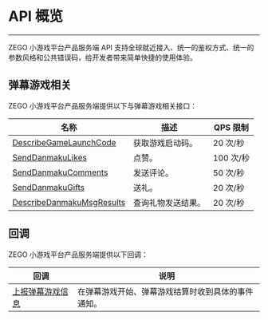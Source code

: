 
# API 概览

- - -

ZEGO 小游戏平台产品服务端 API 支持全球就近接入、统一的鉴权方式、统一的参数风格和公共错误码，给开发者带来简单快捷的使用体验。

## 弹幕游戏相关

ZEGO 小游戏平台产品服务端提供以下与弹幕游戏相关接口：

| 名称 | 描述 | QPS 限制 |
| -- | -- | -- |
| [DescribeGameLaunchCode](./bullet%20comments%20games%20related/Get%20Activation%20Code.mdx) | 获取游戏启动码。 | 20 次/秒 |
| [SendDanmakuLikes](./bullet%20comments%20games%20related/Like.mdx) | 点赞。 | 100 次/秒 |
| [SendDanmakuComments](./bullet%20comments%20games%20related/Comments.mdx) | 发送评论。 | 50 次/秒 |
| [SendDanmakuGifts](./bullet%20comments%20games%20related/Send%20Gifts.mdx) | 送礼。 | 20 次/秒 |
| [DescribeDanmakuMsgResults](./bullet%20comments%20games%20related/Check%20Gift%20Sending%20Results.mdx) | 查询礼物发送结果。 | 20 次/秒 |

## 回调

ZEGO 小游戏平台产品服务端提供以下回调：

| 回调 | 说明 |
| -- | -- |
| [上报弹幕游戏信息](./callback/report%20game%20info%20barrage.mdx) | 在弹幕游戏开始、弹幕游戏结算时收到具体的事件通知。|
